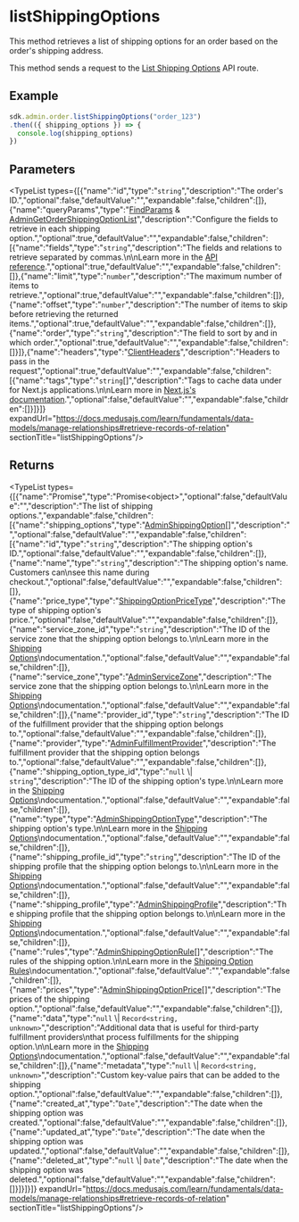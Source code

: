 
# listShippingOptions

This method retrieves a list of shipping options for an order based on the order's shipping address.

This method sends a request to the [List Shipping Options](https://docs.medusajs.com/api/admin#orders\_getordersidshipping-options)
API route.

## Example

```ts
sdk.admin.order.listShippingOptions("order_123")
.then(({ shipping_options }) => {
  console.log(shipping_options)
})
```

## Parameters

<TypeList types={[{"name":"id","type":"`string`","description":"The order's ID.","optional":false,"defaultValue":"","expandable":false,"children":[]},{"name":"queryParams","type":"[FindParams](../../../../../types/HttpTypes/interfaces/types.HttpTypes.FindParams/page.mdx) & [AdminGetOrderShippingOptionList](../../../../../types/HttpTypes/interfaces/types.HttpTypes.AdminGetOrderShippingOptionList/page.mdx)","description":"Configure the fields to retrieve in each shipping option.","optional":true,"defaultValue":"","expandable":false,"children":[{"name":"fields","type":"`string`","description":"The fields and relations to retrieve separated by commas.\n\nLearn more in the [API reference](https://docs.medusajs.com/api/store#select-fields-and-relations).","optional":true,"defaultValue":"","expandable":false,"children":[]},{"name":"limit","type":"`number`","description":"The maximum number of items to retrieve.","optional":true,"defaultValue":"","expandable":false,"children":[]},{"name":"offset","type":"`number`","description":"The number of items to skip before retrieving the returned items.","optional":true,"defaultValue":"","expandable":false,"children":[]},{"name":"order","type":"`string`","description":"The field to sort by and in which order.","optional":true,"defaultValue":"","expandable":false,"children":[]}]},{"name":"headers","type":"[ClientHeaders](../../../types/js_sdk.admin.ClientHeaders/page.mdx)","description":"Headers to pass in the request","optional":true,"defaultValue":"","expandable":false,"children":[{"name":"tags","type":"`string`[]","description":"Tags to cache data under for Next.js applications.\n\nLearn more in [Next.js's documentation](https://nextjs.org/docs/app/building-your-application/caching#fetch-optionsnexttags-and-revalidatetag).","optional":false,"defaultValue":"","expandable":false,"children":[]}]}]} expandUrl="https://docs.medusajs.com/learn/fundamentals/data-models/manage-relationships#retrieve-records-of-relation" sectionTitle="listShippingOptions"/>

## Returns

<TypeList types={[{"name":"Promise","type":"Promise&#60;object&#62;","optional":false,"defaultValue":"","description":"The list of shipping options.","expandable":false,"children":[{"name":"shipping_options","type":"[AdminShippingOption](../../../../../types/HttpTypes/interfaces/types.HttpTypes.AdminShippingOption/page.mdx)[]","description":"","optional":false,"defaultValue":"","expandable":false,"children":[{"name":"id","type":"`string`","description":"The shipping option's ID.","optional":false,"defaultValue":"","expandable":false,"children":[]},{"name":"name","type":"`string`","description":"The shipping option's name. Customers can\nsee this name during checkout.","optional":false,"defaultValue":"","expandable":false,"children":[]},{"name":"price_type","type":"[ShippingOptionPriceType](../../../../../fulfillment/types/fulfillment.ShippingOptionPriceType/page.mdx)","description":"The type of shipping option's price.","optional":false,"defaultValue":"","expandable":false,"children":[]},{"name":"service_zone_id","type":"`string`","description":"The ID of the service zone that the shipping option belongs to.\n\nLearn more in the [Shipping Options](https://docs.medusajs.com/resources/commerce-modules/fulfillment/shipping-option#service-zone-restrictions)\ndocumentation.","optional":false,"defaultValue":"","expandable":false,"children":[]},{"name":"service_zone","type":"[AdminServiceZone](../../../../../types/HttpTypes/interfaces/types.HttpTypes.AdminServiceZone/page.mdx)","description":"The service zone that the shipping option belongs to.\n\nLearn more in the [Shipping Options](https://docs.medusajs.com/resources/commerce-modules/fulfillment/shipping-option#service-zone-restrictions)\ndocumentation.","optional":false,"defaultValue":"","expandable":false,"children":[]},{"name":"provider_id","type":"`string`","description":"The ID of the fulfillment provider that the shipping option belongs to.","optional":false,"defaultValue":"","expandable":false,"children":[]},{"name":"provider","type":"[AdminFulfillmentProvider](../../../../../types/HttpTypes/interfaces/types.HttpTypes.AdminFulfillmentProvider/page.mdx)","description":"The fulfillment provider that the shipping option belongs to.","optional":false,"defaultValue":"","expandable":false,"children":[]},{"name":"shipping_option_type_id","type":"`null` \\| `string`","description":"The ID of the shipping option's type.\n\nLearn more in the [Shipping Options](https://docs.medusajs.com/resources/commerce-modules/fulfillment/shipping-option#shipping-profile-and-types)\ndocumentation.","optional":false,"defaultValue":"","expandable":false,"children":[]},{"name":"type","type":"[AdminShippingOptionType](../../../../../types/HttpTypes/interfaces/types.HttpTypes.AdminShippingOptionType/page.mdx)","description":"The shipping option's type.\n\nLearn more in the [Shipping Options](https://docs.medusajs.com/resources/commerce-modules/fulfillment/shipping-option#shipping-profile-and-types)\ndocumentation.","optional":false,"defaultValue":"","expandable":false,"children":[]},{"name":"shipping_profile_id","type":"`string`","description":"The ID of the shipping profile that the shipping option belongs to.\n\nLearn more in the [Shipping Options](https://docs.medusajs.com/resources/commerce-modules/fulfillment/shipping-option#shipping-profile-and-types)\ndocumentation.","optional":false,"defaultValue":"","expandable":false,"children":[]},{"name":"shipping_profile","type":"[AdminShippingProfile](../../../../../types/HttpTypes/interfaces/types.HttpTypes.AdminShippingProfile/page.mdx)","description":"The shipping profile that the shipping option belongs to.\n\nLearn more in the [Shipping Options](https://docs.medusajs.com/resources/commerce-modules/fulfillment/shipping-option#shipping-profile-and-types)\ndocumentation.","optional":false,"defaultValue":"","expandable":false,"children":[]},{"name":"rules","type":"[AdminShippingOptionRule](../../../../../types/HttpTypes/interfaces/types.HttpTypes.AdminShippingOptionRule/page.mdx)[]","description":"The rules of the shipping option.\n\nLearn more in the [Shipping Option Rules](https://docs.medusajs.com/resources/commerce-modules/fulfillment/shipping-option#shipping-option-rules)\ndocumentation.","optional":false,"defaultValue":"","expandable":false,"children":[]},{"name":"prices","type":"[AdminShippingOptionPrice](../../../../../types/HttpTypes/interfaces/types.HttpTypes.AdminShippingOptionPrice/page.mdx)[]","description":"The prices of the shipping option.","optional":false,"defaultValue":"","expandable":false,"children":[]},{"name":"data","type":"`null` \\| `Record<string, unknown>`","description":"Additional data that is useful for third-party fulfillment providers\nthat process fulfillments for the shipping option.\n\nLearn more in the [Shipping Options](https://docs.medusajs.com/resources/commerce-modules/fulfillment/shipping-option#data-property)\ndocumentation.","optional":false,"defaultValue":"","expandable":false,"children":[]},{"name":"metadata","type":"`null` \\| `Record<string, unknown>`","description":"Custom key-value pairs that can be added to the shipping option.","optional":false,"defaultValue":"","expandable":false,"children":[]},{"name":"created_at","type":"`Date`","description":"The date when the shipping option was created.","optional":false,"defaultValue":"","expandable":false,"children":[]},{"name":"updated_at","type":"`Date`","description":"The date when the shipping option was updated.","optional":false,"defaultValue":"","expandable":false,"children":[]},{"name":"deleted_at","type":"`null` \\| `Date`","description":"The date when the shipping option was deleted.","optional":false,"defaultValue":"","expandable":false,"children":[]}]}]}]} expandUrl="https://docs.medusajs.com/learn/fundamentals/data-models/manage-relationships#retrieve-records-of-relation" sectionTitle="listShippingOptions"/>
